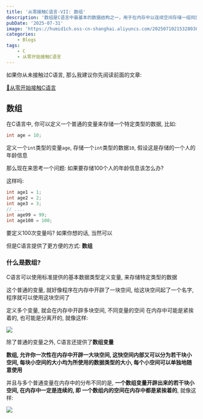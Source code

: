 ```yaml
---
title: '从零接触C语言-VII: 数组'
description: '数组是C语言中最基本的数据结构之一，用于在内存中以连续空间存储一组同类型的数据元素。'
pubDate: '2025-07-31'
image: 'https://humid1ch.oss-cn-shanghai.aliyuncs.com/20250710215328038.webp'
categories:
    - Blogs
tags:
    - C
    - 从零开始接触C语言
---
```





<Warning>

如果你从未接触过C语言, 那么我建议你先阅读前面的文章:

[📌从零开始接触C语言](https://www.humid1ch.cn/blog/tag/从零接触C语言)

</Warning>

## 数组

在C语言中, 你可以定义一个普通的变量来存储一个特定类型的数据, 比如:

```c
int age = 10;
```

定义一个`int`类型的变量`age`, 存储一个`int`类型的数据`10`, 假设这是存储的一个人的年龄信息

那么现在来思考一个问题: 如果要存储100个人的年龄信息该怎么办?

这样吗:

```c
int age1 = 1;
int age2 = 2;
int age3 = 3;
// ....
int age99 = 99;
int age100 = 100;
```

要定义100次变量吗? 如果你想的话, 当然可以

但是C语言提供了更方便的方式: **数组**

### 什么是数组?

C语言可以使用标准提供的基本数据类型定义变量, 来存储特定类型的数据

这个普通的变量, 就好像程序在内存中开辟了一块空间, 给这块空间起了一个名字, 程序就可以使用这块空间了

定义多个变量, 就会在内存中开辟多块空间, 不同变量的空间 在内存中可能是紧挨着的, 也可能是分离开的, 就像这样:

![](https://humid1ch.oss-cn-shanghai.aliyuncs.com/20250731181714124.webp)

除了普通的变量之外, C语言还提供了**数组变量**

**数组, 允许你一次性在内存中开辟一大块空间, 这快空间内部又可以分为若干块小空间, 每块小空间的大小均为所使用的数据类型的大小, 每个小空间可以单独地随意使用**

并且与多个普通变量在内存中的分布不同的是, **一个数组变量开辟出来的若干块小空间, 在内存中一定是连续的, 即 一个数组内的空间在内存中都是紧挨着的**, 就像这样:

![](https://humid1ch.oss-cn-shanghai.aliyuncs.com/20250731183918307.webp)
